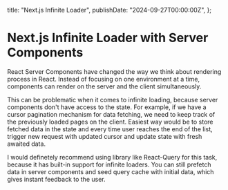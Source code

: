   title: "Next.js Infinite Loader",
  publishDate: "2024-09-27T00:00:00Z",
};

# Next.js Infinite Loader with Server Components

React Server Components have changed the way we think about rendering process in React.
Instead of focusing on one environment at a time, components can render on the server and the client simultaneously.

This can be problematic when it comes to infinite loading, because server components don't have access to the state.
For example, if we have a cursor pagination mechanism for data fetching, we need to keep track of the previously loaded pages on
the client. Easiest way would be to store fetched data in the state and every time user reaches the end of the list,
trigger new request with updated cursor and update state with fresh awaited data.

I would definetely recommend using library like React-Query for this task, because it has built-in support for infinite loaders.
You can still prefetch data in server components and seed query cache with initial data, which gives instant feedback to the user.
